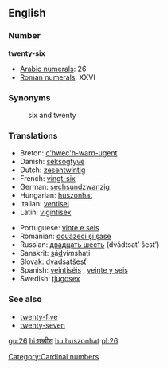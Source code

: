 ==English==

=== Number ===
'''twenty-six'''

*[[w:Arabic numerals|Arabic numerals]]: 26
*[[w:Roman numerals|Roman numerals]]: XXVI

=== Synonyms ===
:six and twenty

=== Translations ===
{{top}}
*Breton: [[c'hwec'h-warn-ugent]]
*Danish: [[seksogtyve]]
*Dutch: [[zesentwintig]]
*French: [[vingt-six]] {{m}}
*German: [[sechsundzwanzig]]
*Hungarian: [[huszonhat]]
*Italian: [[ventisei]]
*Latin: [[vigintisex]]
{{mid}}
*Portuguese: [[vinte e seis]] {{m}}
*Romanian: [[douăzeci şi şase]]
*Russian: [[двадцать шесть]] (dvádtsat’ šest’)
*Sanskrit: <u>s</u>á<u>d</u>vi''m''shati
*Slovak: [[dvadsaťšesť]]
*Spanish: [[veintiséis]] {{m}}, [[veinte y seis]] {{m}}
*Swedish: [[tjugosex]]
{{bottom}}

=== See also ===
*[[twenty-five]]
*[[twenty-seven]]

[[Category:Cardinal numbers]]

[[gu:26]]
[[hi:छब्बीस]]
[[hu:huszonhat]]
[[pl:26]]
